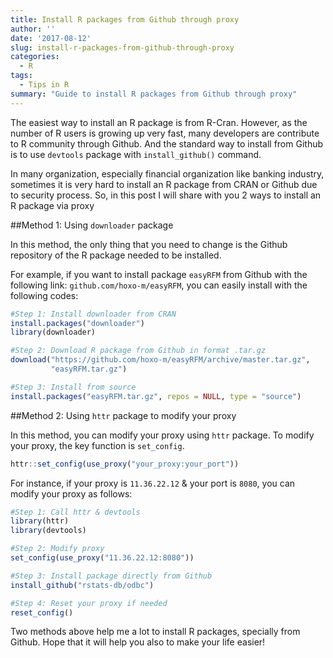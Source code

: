 ```yaml
---
title: Install R packages from Github through proxy
author: ''
date: '2017-08-12'
slug: install-r-packages-from-github-through-proxy
categories:
  - R
tags:
  - Tips in R
summary: "Guide to install R packages from Github through proxy"
---
```


The easiest way to install an R package is from R-Cran. However, as the number of R users is growing up very fast, many developers are contribute to R community through Github. And the standard way to install from Github is to use `devtools` package with `install_github()` command.

In many organization, especially financial organization like banking industry, sometimes it is very hard to install an R package from CRAN or Github due to security process. So, in this post I will share with you 2 ways to install an R package via proxy

##Method 1: Using `downloader` package

In this method, the only thing that you need to change is the Github repository of the R package needed to be installed.

For example, if you want to install package `easyRFM` from Github with the following link: `github.com/hoxo-m/easyRFM`, you can easily install with the following codes:

```r
#Step 1: Install downloader from CRAN
install.packages("downloader")
library(downloader)

#Step 2: Download R package from Github in format .tar.gz
download("https://github.com/hoxo-m/easyRFM/archive/master.tar.gz",
         "easyRFM.tar.gz")

#Step 3: Install from source
install.packages("easyRFM.tar.gz", repos = NULL, type = "source")
```

##Method 2: Using `httr` package to modify your proxy

In this method, you can modify your proxy using `httr` package. To modify your proxy, the key function is `set_config`.

```r
httr::set_config(use_proxy("your_proxy:your_port"))
```

For instance, if your proxy is `11.36.22.12` & your port is `8080`, you can modify your proxy as follows:

```r
#Step 1: Call httr & devtools
library(httr)
library(devtools)

#Step 2: Modify proxy
set_config(use_proxy("11.36.22.12:8080"))

#Step 3: Install package directly from Github
install_github("rstats-db/odbc")

#Step 4: Reset your proxy if needed
reset_config()
```

Two methods above help me a lot to install R packages, specially from Github. Hope that it will help you also to make your life easier!
